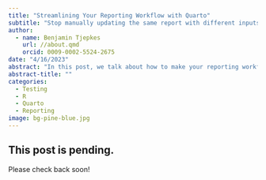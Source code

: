 ```yaml
---
title: "Streamlining Your Reporting Workflow with Quarto"
subtitle: "Stop manually updating the same report with different inputs."
author:
  - name: Benjamin Tjepkes  
    url: //about.qmd
    orcid: 0009-0002-5524-2675
date: "4/16/2023"
abstract: "In this post, we talk about how to make your reporting workflows WAY easier. We run through an example, using birdfeeder visitation data from FeederWatch, on parameterizing reports using Quarto in the R environment."
abstract-title: ""
categories:
  - Testing 
  - R
  - Quarto
  - Reporting
image: bg-pine-blue.jpg
---
```


## This post is pending.

Please check back soon!